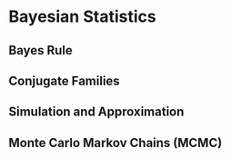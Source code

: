 # Bayesian Statistics {#bayes}

## Bayes Rule

## Conjugate Families

## Simulation and Approximation

## Monte Carlo Markov Chains (MCMC)
